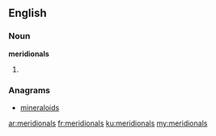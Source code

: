 ==English==

===Noun===
'''meridionals'''

# {{plural of|meridional}}

===Anagrams===
* [[mineraloids#English|mineraloids]]

[[ar:meridionals]]
[[fr:meridionals]]
[[ku:meridionals]]
[[my:meridionals]]